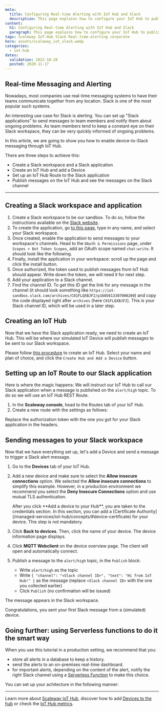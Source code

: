 ```yaml
---
meta:
  title: Configuring Real-time Alerting with IoT Hub and Slack
  description: This page explains how to configure your IoT Hub to publish messages on your corporate Slack messaging system for real-time alerts.
content:
  h1: Configuring Real-time Alerting with IoT Hub and Slack
  paragraph: This page explains how to configure your IoT Hub to publish messages on your corporate Slack messaging system for real-time alerts.
tags: Scaleway IoT-Hub Slack Real-time-alerting corporate 
hero: assets/scaleway_iot_slack.webp
categories:
  - iot-hub
dates:
  validation: 2022-10-20
  posted: 2020-11-17
---
```


## Real-time Messaging and Alerting

Nowadays, most companies use real-time messaging systems to have their teams communicate together from any location. Slack is one of the most popular such systems.

An interesting use case for Slack is alerting. You can set up "Slack applications" to send messages to team members and notify them about ongoing problems. As team members tend to keep a constant eye on their Slack workspace, they can be very quickly informed of ongoing problems.

In this article, we are going to show you how to enable device-to-Slack messaging through IoT Hub.

There are three steps to achieve this:

  - Create a Slack workspace and a Slack application
  - Create an IoT Hub and add a Device
  - Set up an IoT Hub Route to the Slack application
  - Publish messages on the IoT Hub and see the messages on the Slack channel

---

<Macro id="iam-requirements" />

## Creating a Slack workspace and application

1. Create a Slack workspace to be our sandbox. To do so, follow the instructions available on the [Slack website](https://slack.com/create).
2. To create the application, go [to this page](https://api.slack.com/apps/new), type in any name, and select your Slack workspace.
3. Once created, enable the application to send messages to your workspace's channels. Head to the `OAuth & Permissions` page, under `Scopes > Bot Token Scopes`, add an OAuth scope named `chat:write`. It should look like the following.
    <Lightbox src="scaleway-iothub_slack_howto_scopes.webp" alt="" />
4. Finally, install the application in your workspace: scroll up the page and click the install button.
    <Lightbox src="scaleway-iothub_slack_howto_install.webp" alt="" />
5. Once authorized, the token used to publish messages from IoT Hub should appear. Write down the token, we will need it for next step.
    <Lightbox src="scaleway-iothub_slack_howto_token.webp" alt="" />
6. Add your application to a Slack channel.
7. Find the channel ID. To get this ID get the link for any message in the channel (it should look something like `https://iot-sandbox.slack.com/archives/C01FLQXBJF2/p1605613307000200`) and copy the code displayed right after `archives` (here `C01FLQXBJF2`). This is your Slack channel ID, which will be used in a later step.

## Creating an IoT Hub

Now that we have the Slack application ready, we need to create an IoT Hub. This will be where our simulated IoT Device will publish messages to be sent to our Slack workspace.

Please follow [this procedure](/managed-services/iot-hub/how-to/create-hub) to create an IoT Hub. Select your name and plan of choice, and click the `Create Hub and Add a Device` button.

## Setting up an IoT Route to our Slack application

Here is where the magic happens: We will instruct our IoT Hub to call our Slack application when a message is published on the `alert/high` topic. To do so we will use an IoT Hub REST Route.

1. In the **Scaleway console**, head to the Routes tab of your IoT Hub.
2. Create a new route with the settings as follows:
    <Lightbox src="scaleway-iothub_slack_howto_route.webp" alt="" />

Replace the authorization token with the one you got for your Slack application in the headers. 

## Sending messages to your Slack workspace

Now that we have everything set up, let's add a Device and send a message to trigger a Slack alert message.

1. Go to the **Devices** tab of your IoT Hub. 
2. Add a new device and make sure to select the **Allow insecure connections** option.
    <Message type="note">
      We selected the **Allow insecure connections** to simplify this example. However, in a production environment we recommend you select the **Deny Insecure Connections** option and use mutual TLS authentication.
    </Message>
    
    <Message type="important">
      After you click **Add a device to your Hub**, you are taken to the credentials section. In this section, you can add a [Certificate Authority](/managed-services/iot-hub/concepts/#device-certificate) for your device. This step is not mandatory.
    </Message>
3. Click **Back to devices**. Then, click the name of your device. The device information page displays. 
4. Click **MQTT Webclient** on the device overview page. The client will open and automatically connect.
5. Publish a message to the `alert/high` topic, in the `Publish` block:
    - Write `alert/high` as the topic
    - Write `{ "channel": "<Slack channel ID>", "text": "Hi from IoT Hub!" }` as the message (replace `<Slack channel ID>` with the one you collected earlier)
    - Click `Publish` (no confirmation will be issued)

The message appears in the Slack workspace.

<Lightbox src="scaleway-iothub_slack_howto_message.webp" alt="" />

Congratulations, you sent your first Slack message from a (simulated) device.

## Going further: using Serverless functions to do it the smart way

When you use this tutorial in a production setting, we recommend that you:
  - store all alerts in a database to keep a history.
  - send the alerts to an on-premises real-time dashboard.
  - for important alerts, depending on the content of the alert, notify the right Slack channel using a [Serverless Function](/serverless/functions/concepts/#serverless-functions) to make this choice.

You can set up your achitecture in the following manner:

<Lightbox src="scaleway-iothub_slack_howto_goingfurther.webp" alt="" />

---

Learn more about [Scaleway IoT Hub](/managed-services/iot-hub/concepts), discover how to add [Devices to the hub](/managed-services/iot-hub/how-to/add-device) or check the [IoT Hub metrics](/managed-services/iot-hub/how-to/view-metrics).

